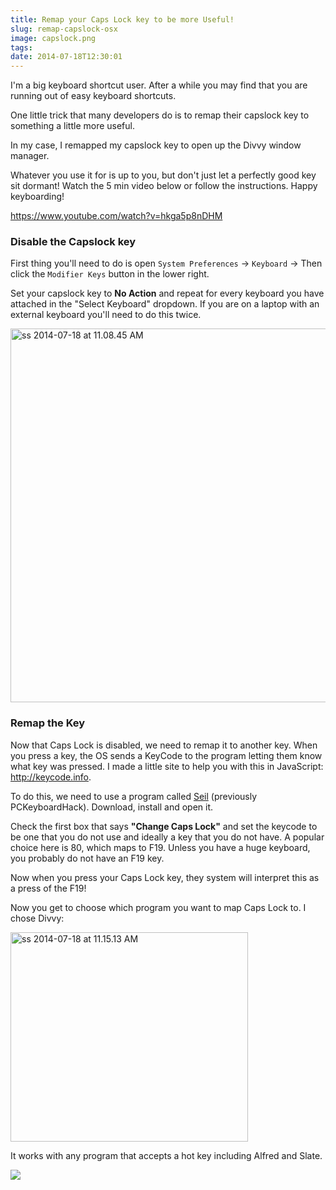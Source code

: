 ```yaml
---
title: Remap your Caps Lock key to be more Useful!
slug: remap-capslock-osx
image: capslock.png
tags: 
date: 2014-07-18T12:30:01
---
```


I'm a big keyboard shortcut user. After a while you may find that you are running out of easy keyboard shortcuts.

One little trick that many developers do is to remap their capslock key to something a little more useful.

In my case, I remapped my capslock key to open up the Divvy window manager.

Whatever you use it for is up to you, but don't just let a perfectly good key sit dormant! Watch the 5 min video below or follow the instructions. Happy keyboarding!

https://www.youtube.com/watch?v=hkga5p8nDHM

<h3>Disable the Capslock key</h3>

First thing you'll need to do is open <code>System Preferences</code> → <code>Keyboard</code> → Then click the <code>Modifier Keys</code> button in the lower right.

Set your capslock key to <strong>No Action</strong> and repeat for every keyboard you have attached in the "Select Keyboard" dropdown. If you are on a laptop with an external keyboard you'll need to do this twice.

<img src="ss-2014-07-18-at-11.08.45-AM.png" alt="ss 2014-07-18 at 11.08.45 AM" width="668" height="598" class="aligncenter size-full wp-image-3155" />

<h3>Remap the Key</h3>

Now that Caps Lock is disabled, we need to remap it to another key. When you press a key, the OS sends a KeyCode to the program letting them know what key was pressed. I made a little site to help you with this in JavaScript: <a href="http://keycode.info">http://keycode.info</a>.

To do this, we need to use a program called <a href="https://pqrs.org/osx/karabiner/seil.html.en" target="_blank">Seil</a> (previously PCKeyboardHack). Download, install and open it.

Check the first box that says <strong>"Change Caps Lock"</strong> and set the keycode to be one that you do not use and ideally a key that you do not have. A popular choice here is 80, which maps to F19. Unless you have a huge keyboard, you probably do not have an F19 key.

Now when you press your Caps Lock key, they system will interpret this as a press of the F19!

Now you get to choose which program you want to map Caps Lock to. I chose Divvy:

<img src="ss-2014-07-18-at-11.15.13-AM.png" alt="ss 2014-07-18 at 11.15.13 AM" width="380" height="335" class="aligncenter size-full wp-image-3156" />

It works with any program that accepts a hot key including Alfred and Slate.

<a href="https://sublimetextbook.com/?utm_source=remapcaps&utm_medium=banner&utm_campaign=product"><img src="facebook-share2.png"></a>